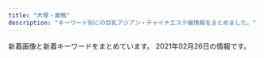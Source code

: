 ```yaml
---
title: "大塚・巣鴨"
description: "キーワード別にの巨乳アジアン・チャイナエステ嬢情報をまとめました。"
---
```


新着画像と新着キーワードをまとめています。
2021年02月26日の情報です。

<DmmAffiliateIns />
<KeywordTable
  shops={
    [
    {
        "station": "JR\u99d2\u8fbc\u99c5\u6771\u53e3",
        "name": "\u30de\u30b7\u30e5\u30de\u30ed",
        "url": "http://arm-es.com/",
        "keywords": {},
        "img_links": [
            "http://arm-es.com/media/sites/13/elementor/thumbs/1612941250-2-p2nc276jzst1ag5kjadb8ljz412n1kwl8w2sec9qjk.jpg",
            "http://arm-es.com/media/sites/13/elementor/thumbs/1612941234-1-p2nc1s54yg8g4orez3va4pcllv4rmf8vutn0pww1b4.jpg",
            "http://arm-es.com/media/sites/13/elementor/thumbs/1612941284-4-p2nc3352g60s96v5co6mldhnb4p4bafgpa9apqyco0.jpg",
            "http://arm-es.com/media/sites/13/elementor/thumbs/1612941250-2-p2nc276j0prrwq5q4xxvubba7e0huzxs0rb32mkypk.jpg",
            "http://arm-es.com/media/sites/13/2021/02/1612941410-5.jpg",
            "http://arm-es.com/media/sites/13/elementor/thumbs/1612941284-4-p2nc3351h2zivgvaybr7738yehmz4pgnh5hle19ku0.jpg",
            "http://arm-es.com/media/sites/13/elementor/thumbs/1612941234-1-p2nc1s53zd76qyrkkrfuqf3wp82mfua2movbe779h4.jpg",
            "http://arm-es.com/media/sites/13/2021/02/1613544003-c19.jpg",
            "http://arm-es.com/media/sites/13/elementor/thumbs/1612941267-3-p2nc2n5s8wdne3iijmujipa4axtqhup7qyec8bx9rs.jpg",
            "http://arm-es.com/media/sites/13/2021/02/r2-1.jpg",
            "http://arm-es.com/media/sites/13/2021/02/1612779404-flash.jpg",
            "http://arm-es.com/media/sites/13/elementor/thumbs/1612941358-6-p2nc50p3itmqqm29o5tlblp2d044yb4sepriwieg1k.jpg",
            "http://arm-es.com/media/sites/13/2021/02/1613538765-F562FBE7-D9D5-4A85-97B7-94AF100F9870-225x300.jpeg",
            "http://arm-es.com/media/sites/13/2021/02/1612779406-flash1.jpg",
            "http://arm-es.com/media/sites/13/elementor/thumbs/1612941358-6-p2nc50p4hwo04c242i90pvxr9n6a4w3lmuj88837vk.jpg",
            "http://arm-es.com/media/sites/13/elementor/thumbs/1613538765-F562FBE7-D9D5-4A85-97B7-94AF100F9870-p2zdfc5no7l6u0mpugrrh7estz1rfzcbvcszv6b2cg.jpeg",
            "http://arm-es.com/media/sites/13/elementor/thumbs/1612941410-5-p2nc6dkpe7hnic39qqy6x9d191f82kitxforuwdz20.jpg",
            "http://arm-es.com/media/sites/13/2021/02/r1-1.jpg",
            "http://arm-es.com/media/sites/13/elementor/thumbs/1612941267-3-p2nc2n5t7zewrticxz9ywzit7kvvofo0z361k1m1ls.jpg",
            "http://arm-es.com/media/sites/13/2021/02/1612776477-top.jpg"
        ]
    },
    {
        "img_links": [
            "http://iyasi.relaxnabi.com/css/staff/staff33-d.jpg",
            "http://iyasi.relaxnabi.com/css/staff/staff016-a.jpg",
            "http://iyasi.relaxnabi.com/css/staff/staff26-b.jpg",
            "http://iyasi.relaxnabi.com/css/staff/staff33-b.jpg",
            "http://iyasi.relaxnabi.com/css/staff/staff019-a.jpg",
            "http://iyasi.relaxnabi.com/css/staff/staff49.jpg",
            "http://iyasi.relaxnabi.com/css/staff/staff47.jpg",
            "http://iyasi.relaxnabi.com/css/staff/staff33-c.jpg",
            "http://iyasi.relaxnabi.com/css/staff/staff33-e.jpg",
            "http://iyasi.relaxnabi.com/css/staff/staff24-b.jpg",
            "http://iyasi.relaxnabi.com/css/staff/staff49-a.jpg",
            "http://iyasi.relaxnabi.com/css/staff/staff39-a.jpg",
            "http://iyasi.relaxnabi.com/css/staff/staff45-a.jpg",
            "http://iyasi.relaxnabi.com/css/top04-left.jpg",
            "http://iyasi.relaxnabi.com/css/staff/staff47-a.jpg",
            "http://iyasi.relaxnabi.com/css/staff/staff53-a.jpg",
            "http://iyasi.relaxnabi.com/css/staff/staff29-c.jpg",
            "http://iyasi.relaxnabi.com/css/staff/staff006-a.jpg",
            "http://iyasi.relaxnabi.com/css/staff/staff44.jpg",
            "http://iyasi.relaxnabi.com/css/staff/naiyo02.jpg",
            "http://iyasi.relaxnabi.com/css/staff/staff007-b.jpg",
            "http://iyasi.relaxnabi.com/css/staff/staff46-a.jpg",
            "http://iyasi.relaxnabi.com/css/staff/staff44-a.jpg",
            "http://iyasi.relaxnabi.com/css/staff/staff52-a.jpg",
            "http://iyasi.relaxnabi.com/css/staff/staff37-a.jpg",
            "http://iyasi.relaxnabi.com/css/staff/staff29-a.jpg",
            "http://iyasi.relaxnabi.com/css/staff/staff0002-b.jpg",
            "http://iyasi.relaxnabi.com/css/staff/staff29-b.jpg",
            "http://iyasi.relaxnabi.com/css/top0004-right.jpg",
            "http://iyasi.relaxnabi.com/css/staff/staff51.jpg",
            "http://iyasi.relaxnabi.com/css/staff/staff46.jpg",
            "http://iyasi.relaxnabi.com/css/staff/staff006.jpg",
            "http://iyasi.relaxnabi.com/css/staff/staff0002.jpg",
            "http://iyasi.relaxnabi.com/css/staff/staff016.jpg",
            "http://iyasi.relaxnabi.com/css/staff/staff37.jpg",
            "http://iyasi.relaxnabi.com/css/staff/staff37-b.jpg",
            "http://iyasi.relaxnabi.com/css/staff/staff28-a.jpg",
            "http://iyasi.relaxnabi.com/css/top01.jpg",
            "http://iyasi.relaxnabi.com/css/staff/staff24.jpg",
            "http://iyasi.relaxnabi.com/css/staff/staff018-a.jpg",
            "http://iyasi.relaxnabi.com/css/nav/nav-002.png",
            "http://iyasi.relaxnabi.com/css/staff/staff45.jpg",
            "http://iyasi.relaxnabi.com/css/tel09.png",
            "http://iyasi.relaxnabi.com/css/nav/nav-006.png",
            "http://iyasi.relaxnabi.com/css/staff/staff39.jpg",
            "http://iyasi.relaxnabi.com/css/staff/staff26.jpg",
            "http://iyasi.relaxnabi.com/css/staff/staff019.jpg",
            "http://iyasi.relaxnabi.com/css/staff/staff41-a.jpg",
            "http://iyasi.relaxnabi.com/css/staff/staff52.jpg",
            "http://iyasi.relaxnabi.com/css/nav/nav-001.png",
            "http://iyasi.relaxnabi.com/css/staff/naiyo01.jpg",
            "http://iyasi.relaxnabi.com/css/staff/staff007-a.jpg",
            "http://iyasi.relaxnabi.com/css/staff/staff29.jpg",
            "http://iyasi.relaxnabi.com/css/staff/staff33.jpg",
            "http://iyasi.relaxnabi.com/css/staff/staff40-a.jpg",
            "http://iyasi.relaxnabi.com/css/top03.jpg",
            "http://iyasi.relaxnabi.com/css/staff/staff018.jpg",
            "http://iyasi.relaxnabi.com/css/staff/staff0002-a.jpg",
            "http://iyasi.relaxnabi.com/css/staff/staff38.jpg",
            "http://iyasi.relaxnabi.com/css/staff/staff007.jpg",
            "http://iyasi.relaxnabi.com/css/nav/nav-005.png",
            "http://iyasi.relaxnabi.com/css/c-00001.jpg",
            "http://iyasi.relaxnabi.com/css/staff/staff41.jpg",
            "http://iyasi.relaxnabi.com/css/staff/staff24-a.jpg",
            "http://iyasi.relaxnabi.com/css/staff/staff53.jpg",
            "http://iyasi.relaxnabi.com/css/staff/staff40.jpg",
            "http://iyasi.relaxnabi.com/css/staff/staff38-a.jpg",
            "http://iyasi.relaxnabi.com/css/nav/nav-004.png",
            "http://iyasi.relaxnabi.com/css/staff/staff33-a.jpg",
            "http://iyasi.relaxnabi.com/css/recurit07.jpg",
            "http://iyasi.relaxnabi.com/css/staff/staff39-b.jpg",
            "http://iyasi.relaxnabi.com/css/nav/nav-003.png",
            "http://iyasi.relaxnabi.com/css/staff/staff26-a.jpg",
            "http://iyasi.relaxnabi.com/css/staff/staff28.jpg"
        ],
        "url": "http://iyasi.relaxnabi.com/",
        "station": "JR\u5927\u585a\u99c5\u5357\u53e3",
        "name": "\u7652\u3057\u306e\u5fc3",
        "keywords": {
            "E": 4,
            "89": 1,
            "C": 4,
            "D": 9,
            "F": 1,
            "G": 1,
            "90": 1,
            "92": 1,
            "88": 1
        }
    },
    {
        "url": "https://sakura.aoaoeo.com/",
        "name": "SAKURA \u30ea\u30e9\u30af\u30bc\u30fc\u30b7\u30e7\u30f3",
        "img_links": [],
        "keywords": {},
        "station": "JR\u5927\u585a\u99c5\u5317\u53e3"
    },
    {
        "img_links": [
            "https://townnet.ne.jp/myondon/top/img/net1.jpg",
            "https://townnet.ne.jp/myondon/top/system/img/net.jpg",
            "https://townnet.ne.jp/myondon/top/view/img/s_09.jpg",
            "https://townnet.ne.jp/myondon/top/view/img/v_07.jpg",
            "https://townnet.ne.jp/myondon/top/view/img/s_02.jpg",
            "https://townnet.ne.jp/myondon/top/access/img/kanban.jpg",
            "https://townnet.ne.jp/myondon/top/staff/img/jun2.jpg",
            "https://townnet.ne.jp/myondon/top/staff/img/kaori_1.jpg",
            "https://townnet.ne.jp/myondon/top/view/img/s_05.jpg",
            "https://townnet.ne.jp/myondon/top/view/img/v_05.jpg",
            "https://townnet.ne.jp/myondon/top/view/img/s_07.jpg",
            "https://townnet.ne.jp/myondon/top/img/information.jpg",
            "https://townnet.ne.jp/myondon/top/view/img/v_08.jpg",
            "https://townnet.ne.jp/myondon/top/view/img/s_01.jpg",
            "https://townnet.ne.jp/myondon/top/view/img/s_08.jpg",
            "https://townnet.ne.jp/myondon/top/view/img/v_01.jpg",
            "https://townnet.ne.jp/myondon/top/staff/img/kaori.jpg",
            "https://townnet.ne.jp/myondon/top/view/img/s_04.jpg",
            "https://townnet.ne.jp/myondon/img/img_02.jpg",
            "https://townnet.ne.jp/myondon/top/view/img/s_06.jpg",
            "https://townnet.ne.jp/myondon/top/view/img/s_03.jpg",
            "https://townnet.ne.jp/myondon/top/view/img/s_12.jpg",
            "https://townnet.ne.jp/myondon/top/view/img/s_10.jpg",
            "https://townnet.ne.jp/myondon/top/view/img/v_02.jpg",
            "https://townnet.ne.jp/myondon/top/view/img/v_04.jpg",
            "https://townnet.ne.jp/myondon/top/staff/img/mari.jpg",
            "https://townnet.ne.jp/myondon/top/staff/img/hal.jpg",
            "https://townnet.ne.jp/myondon/top/view/img/v_06.jpg",
            "https://townnet.ne.jp/myondon/top/view/img/v_03.jpg",
            "https://townnet.ne.jp/myondon/top/view/img/s_11.jpg",
            "https://townnet.ne.jp/myondon/top/system/img/price.jpg",
            "https://townnet.ne.jp/myondon/top/staff/img/aya.jpg",
            "https://townnet.ne.jp/myondon/top/staff/img/g_6576.jpg",
            "https://townnet.ne.jp/myondon/top/staff/img/bb.jpg"
        ],
        "name": "\u660e\u6d1e",
        "keywords": {},
        "station": "JR\u5927\u585a\u99c5\u5317\u53e3",
        "url": "https://townnet.ne.jp/myondon/"
    },
    {
        "img_links": [
            "http://www.relax-luck.work/images/sm.jpg",
            "http://www.relax-luck.work/img/siori1.jpg",
            "http://www.relax-luck.work/images/sys.png",
            "http://www.relax-luck.work/sp/staff/siori.jpg",
            "http://www.relax-luck.work/sp/images/ac1.jpg",
            "http://www.relax-luck.work/images/ta.jpg",
            "http://www.relax-luck.work/images/interior_t.jpg",
            "http://www.relax-luck.work/images/4.jpg",
            "http://www.relax-luck.work/sp/images/head.jpg",
            "http://www.relax-luck.work/img/siori2.jpg",
            "http://www.relax-luck.work/sp/images/rec2.jpg",
            "http://www.relax-luck.work/sp/menu/top.jpg",
            "http://www.relax-luck.work/images/3.jpg",
            "http://www.relax-luck.work/images/ac1.jpg",
            "http://www.relax-luck.work/sp/staff/miho.jpg",
            "http://www.relax-luck.work/sp/images/ta.png",
            "http://www.relax-luck.work/img/erika1.jpg",
            "http://www.relax-luck.work/images/int2.png",
            "http://www.relax-luck.work/sp/img/sizuka1.jpg",
            "http://www.relax-luck.work/images/rec2.jpg",
            "http://www.relax-luck.work/images/1.jpg",
            "http://www.relax-luck.work/sp/images/news.jpg",
            "http://www.relax-luck.work/images/int1.png",
            "http://www.relax-luck.work/sp/menu/staff.jpg",
            "http://www.relax-luck.work/sp/staff/sizuka.jpg",
            "http://www.relax-luck.work/sp/img/miho2.jpg",
            "http://www.relax-luck.work/sp/img/erika2.jpg",
            "http://www.relax-luck.work/img/miho2.jpg",
            "http://www.relax-luck.work/sp/images/footer.jpg",
            "http://www.relax-luck.work/sp/img/miho1.jpg",
            "http://www.relax-luck.work/images/tr.jpg",
            "http://www.relax-luck.work/sp/img/siori1.jpg",
            "http://www.relax-luck.work/sp/images/int1.png",
            "http://www.relax-luck.work/sp/images/ac1.png",
            "http://www.relax-luck.work/sp/img/erika1.jpg",
            "http://www.relax-luck.work/sp/img/siori2.jpg",
            "http://www.relax-luck.work/sp/img/sizuka2.jpg",
            "http://www.relax-luck.work/sp/images/tel.png",
            "http://www.relax-luck.work/sp/images/rec1.jpg",
            "http://www.relax-luck.work/img/sizuka2.jpg",
            "http://www.relax-luck.work/sp/images/sys.png",
            "http://www.relax-luck.work/images/rec1.jpg",
            "http://www.relax-luck.work/sp/images/int2.png",
            "http://www.relax-luck.work/sp/staff/erika.jpg",
            "http://www.relax-luck.work/img/sizuka1.jpg",
            "http://www.relax-luck.work/images/head.jpg",
            "http://www.relax-luck.work/img/miho1.jpg",
            "http://www.relax-luck.work/sp/images/staff_t.jpg",
            "http://www.relax-luck.work/sp/images/interior_t.jpg",
            "http://www.relax-luck.work/img/erika2.jpg",
            "http://www.relax-luck.work/images/news_t.jpg",
            "http://www.relax-luck.work/images/2.jpg",
            "http://www.relax-luck.work/images/staff_t.jpg"
        ],
        "station": "JR\u5de3\u9d28\u99c5\u6b63\u9762\u53e3",
        "name": "Relax Luck",
        "url": "http://www.relax-luck.work/",
        "keywords": {}
    },
    {
        "name": "\u604b",
        "url": "https://koi-relax.tokyo/",
        "img_links": [],
        "station": "JR\u5de3\u9d28\u99c5",
        "keywords": {}
    },
    {
        "img_links": [
            "http://relaxation.ebb.jp/dozdLZQPkhPUwC2.png",
            "http://relaxation.ebb.jp/2/uploadimg/1614080603.jpg",
            "http://relaxation.ebb.jp/2/uploadimg/1614080688.jpg",
            "https://\u7652\u6240.pwchp.com/images/vis_theptframe.png",
            "http://relaxation.ebb.jp/2/uploadimg/1614080543.jpg",
            "http://relaxation.ebb.jp/2/uploadimg/1614080675.jpg",
            "http://relaxation.ebb.jp/2/uploadimg/1614080617.jpg",
            "http://relaxation.ebb.jp/int3.jpg",
            "http://relaxation.ebb.jp/int2.jpg",
            "http://relaxation.ebb.jp/2/uploadimg/1614080297.jpg",
            "http://relaxation.ebb.jp/int1.jpg",
            "http://relaxation.ebb.jp/2/uploadimg/1614080670.jpg",
            "http://relaxation.ebb.jp/2/uploadimg/1614080739.jpg",
            "http://relaxation.ebb.jp/2/uploadimg/1614080748.jpg",
            "http://relaxation.ebb.jp/2/uploadimg/1614080305.jpg",
            "http://relaxation.ebb.jp/2/uploadimg/1614080587.jpg",
            "http://relaxation.ebb.jp/vis_theptframe.png",
            "http://relaxation.ebb.jp/2/uploadimg/1614080597.jpg",
            "http://relaxation.ebb.jp/2/uploadimg/1614080268.jpg"
        ],
        "keywords": {
            "86": 24,
            "83": 12,
            "D": 24,
            "C": 12
        },
        "station": "JR\u99d2\u8fbc\u99c5\u5317\u53e3",
        "name": "\u7652\u51e6\uff5e\u30e6\u30c9\u30b3\u30ed\uff5e",
        "url": "http://relaxation.ebb.jp/"
    },
    {
        "name": "\u51db\u82b1 \u308a\u3093\u304b",
        "station": "JR\u5927\u585a\u99c5\u5357\u53e3",
        "img_links": [],
        "keywords": {},
        "url": "http://rin-este.info/"
    },
    {
        "img_links": [
            "http://iyashinomori.oks.bz/images/mobile.jpg",
            "http://iyashinomori.oks.bz/images/s_staff.png",
            "http://iyashinomori.oks.bz/photos/sites/72/2020/10/2020101903342723.jpg",
            "http://iyashinomori.oks.bz/images/bj2.jpg",
            "http://iyashinomori.oks.bz/images/room2.jpg",
            "http://iyashinomori.oks.bz/images/s_news.jpg",
            "http://iyashinomori.oks.bz/images/room3.jpg",
            "http://iyashinomori.oks.bz/images/bj3.jpg",
            "http://iyashinomori.oks.bz/photos/sites/72/2020/10/2020101903203761.jpg",
            "http://iyashinomori.oks.bz/photos/sites/72/2020/10/2020101903314748.jpg",
            "http://iyashinomori.oks.bz/images/room1.jpg",
            "http://iyashinomori.oks.bz/photos/sites/72/2020/10/2020101903314625.jpg",
            "http://iyashinomori.oks.bz/photos/sites/72/2020/10/2020101903314523.jpg",
            "http://iyashinomori.oks.bz/images/room4.jpg",
            "http://iyashinomori.oks.bz/images/top.jpg"
        ],
        "url": "http://iyashinomori.oks.bz/",
        "station": "JR\u99d2\u8fbc\u99c5\u5357\u53e3",
        "keywords": {},
        "name": "\u7652\u3057\u306e\u68ee"
    },
    {
        "station": "JR\u5de3\u9d28\u99c5\u5317\u53e3",
        "name": "\u30aa\u30ec\u30f3\u30b8",
        "url": "http://relax-orange.work/",
        "keywords": {
            "85": 3,
            "88": 3,
            "D": 4,
            "E": 3,
            "86": 4,
            "87": 3,
            "C": 14
        },
        "img_links": [
            "http://relax-orange.work/img/st2.jpg",
            "http://relax-orange.work/i/img/s2.jpg",
            "http://relax-orange.work/img/s2.jpg",
            "http://relax-orange.work/i/img/r1.jpg",
            "http://relax-orange.work/i/img/kanban.jpg",
            "http://relax-orange.work/img/m5.png",
            "http://relax-orange.work/img/m2.png",
            "http://relax-orange.work/img/st1.jpg",
            "http://relax-orange.work/img/st5.jpg",
            "http://relax-orange.work/img/m30.png",
            "http://relax-orange.work/img/nos.jpg",
            "http://relax-orange.work/img/st3.jpg",
            "http://relax-orange.work/i/img/s3.jpg",
            "http://relax-orange.work/img/m3.png",
            "http://relax-orange.work/img/m6.png",
            "http://relax-orange.work/i/img/r3.jpg",
            "http://relax-orange.work/img/s3.jpg",
            "http://relax-orange.work/i/img/r2.jpg",
            "http://relax-orange.work/img/m4.png",
            "http://relax-orange.work/img/sta1.jpg",
            "http://relax-orange.work/img/m60.png",
            "http://relax-orange.work/img/kanban.jpg",
            "http://relax-orange.work/img/s1.jpg",
            "http://relax-orange.work/i/img/s5.jpg",
            "http://relax-orange.work/i/img/acc.jpg",
            "http://relax-orange.work/img/m50.png",
            "http://relax-orange.work/img/sta5.jpg",
            "http://relax-orange.work/i/img/s1.jpg",
            "http://relax-orange.work/img/m20.png",
            "http://relax-orange.work/img/m1.png",
            "http://relax-orange.work/img/s5.jpg",
            "http://relax-orange.work/img/mobile-botton-0.png",
            "http://relax-orange.work/img/m40.png",
            "http://relax-orange.work/img/sta2.jpg",
            "http://relax-orange.work/img/sta3.jpg",
            "http://relax-orange.work/i/img/r4.jpg",
            "http://relax-orange.work/i/img/sta5.jpg"
        ]
    },
    {
        "keywords": {
            "88": 6,
            "D": 8,
            "89": 2
        },
        "station": "JR\u99d2\u8fbc\u99c5\u5357\u53e3",
        "url": "http://www.ko-story.com/",
        "img_links": [
            "http://www.ko-story.com/css/nav/nav-001.jpg",
            "http://www.ko-story.com/css/staff/staff-0013-b.jpg",
            "http://www.ko-story.com/css/staff/staff-010-a.jpg",
            "http://www.ko-story.com/css/osusume-013.jpg",
            "http://www.ko-story.com/css/nav/nav-003.jpg",
            "http://www.ko-story.com/css/top01-left01.png",
            "http://www.ko-story.com/css/staff/staff-012-b.jpg",
            "http://www.ko-story.com/css/staff/staff-0014-a.jpg",
            "http://www.ko-story.com/css/main-staff01.jpg",
            "http://www.ko-story.com/css/staff/staff-012-a.jpg",
            "http://www.ko-story.com/css/nav/nav-002.jpg",
            "http://www.ko-story.com/css/osusume-011.jpg",
            "http://www.ko-story.com/css/nav/nav-006.jpg",
            "http://www.ko-story.com/css/nav/nav-004.jpg",
            "http://www.ko-story.com/css/tel01.png",
            "http://www.ko-story.com/css/staff/staff-0013-a.jpg",
            "http://www.ko-story.com/css/main-staff03.jpg",
            "http://www.ko-story.com/css/osusume-00014a.jpg",
            "http://www.ko-story.com/css/head-change.jpg",
            "http://www.ko-story.com/css/nav/nav-005.jpg",
            "http://www.ko-story.com/css/top01-left03.jpg",
            "http://www.ko-story.com/css/nav/nav-007.jpg",
            "http://www.ko-story.com/css/top01-left02.jpg",
            "http://www.ko-story.com/css/main-girl02.png",
            "http://www.ko-story.com/css/staff/staff-010-b.jpg",
            "http://www.ko-story.com/css/staff/staff-0014-b.jpg"
        ],
        "name": "\u30b9\u30c8\u30fc\u30ea\u30fc"
    },
    {
        "img_links": [],
        "name": "\u3046\u3055\u304e",
        "station": "JR\u99d2\u8fbc\u99c5\u5317\u53e3",
        "keywords": {},
        "url": "http://koukou.ests.co/"
    },
    {
        "name": "RelaCute no.1\u30fb\u30ea\u30e9\u30ad\u30e5\u30fc\u30c8 no.1",
        "url": "http://mermaid.tyo.ac/",
        "keywords": {
            "E": 6,
            "86": 24,
            "87": 6,
            "85": 18,
            "D": 42,
            "83": 6,
            "C": 30
        },
        "img_links": [
            "http://mermaid.tyo.ac/images/themes/blue/line.png",
            "http://mermaid.tyo.ac/photos/sites/9/2020/07/2020070504013573.jpg",
            "http://mermaid.tyo.ac/photos/sites/9/2020/07/2020070504013325.jpg",
            "http://mermaid.tyo.ac/images/themes/blue/s_pickup.png",
            "http://mermaid.tyo.ac/images/themes/blue/s_news.png",
            "http://mermaid.tyo.ac/images/themes/blue/s_staff.png",
            "http://mermaid.tyo.ac/images/themes/blue/s_ranking.png",
            "http://mermaid.tyo.ac/images/room2.jpg",
            "http://mermaid.tyo.ac/photos/sites/9/2020/07/2020070504012584.jpg",
            "http://mermaid.tyo.ac/photos/sites/9/2020/07/2020070504012720.jpg",
            "http://mermaid.tyo.ac/photos/sites/9/2021/01/2021010607375590.jpg",
            "http://mermaid.tyo.ac/photos/sites/9/2021/01/2021010607193226.jpg",
            "http://mermaid.tyo.ac/photos/sites/9/2021/01/2021010607374728.jpg",
            "http://mermaid.tyo.ac/photos/sites/9/2020/07/2020070504013841.jpg",
            "http://mermaid.tyo.ac/photos/sites/9/2021/01/2021010607193228.jpg",
            "http://mermaid.tyo.ac/images/themes/blue/s_newface.png",
            "http://mermaid.tyo.ac/photos/sites/9/2020/07/2020070504013943.jpg",
            "http://mermaid.tyo.ac/photos/sites/9/2021/01/202101060719336.jpg",
            "http://mermaid.tyo.ac/images/themes/blue/r3.jpg",
            "http://mermaid.tyo.ac/photos/sites/9/2020/07/2020070504013427.jpg",
            "http://mermaid.tyo.ac/photos/sites/9/2021/01/2021010607374113.jpg",
            "http://mermaid.tyo.ac/images/room1.jpg",
            "http://mermaid.tyo.ac/photos/sites/9/2020/07/2020070504014544.jpg",
            "http://mermaid.tyo.ac/photos/sites/9/2020/07/2020070504013113.jpg",
            "http://mermaid.tyo.ac/photos/sites/9/2020/07/202007050401371.jpg",
            "http://mermaid.tyo.ac/images/themes/blue/mobile.jpg",
            "http://mermaid.tyo.ac/photos/sites/9/2021/01/2021010607373428.jpg",
            "http://mermaid.tyo.ac/photos/sites/9/2020/07/2020070504014471.jpg",
            "http://mermaid.tyo.ac/photos/sites/9/2020/07/2020070504013051.jpg",
            "http://mermaid.tyo.ac/images/room4.jpg",
            "http://mermaid.tyo.ac/photos/sites/9/2020/07/2020070504014629.jpg",
            "http://mermaid.tyo.ac/photos/sites/9/2020/07/2020070504014156.jpg",
            "http://mermaid.tyo.ac/images/themes/blue/s_zysx.png",
            "http://mermaid.tyo.ac/photos/sites/9/2020/07/2020070504012859.jpg",
            "http://mermaid.tyo.ac/photos/sites/9/2021/01/2021010607193192.jpg",
            "http://mermaid.tyo.ac/photos/sites/9/2021/01/2021010607193459.jpg",
            "http://mermaid.tyo.ac/photos/sites/9/2020/07/202007050401424.jpg",
            "http://mermaid.tyo.ac/images/themes/blue/no1.png",
            "http://mermaid.tyo.ac/images/themes/blue/no2.png",
            "http://mermaid.tyo.ac/images/room3.jpg",
            "http://mermaid.tyo.ac/images/themes/blue/s_link.png"
        ],
        "station": "\u897f\u5de3\u9d28\u99c5A3\u53e3"
    },
    {
        "img_links": [],
        "name": "\u3066\u3082\u307f\u3084",
        "keywords": {},
        "url": "http://ko-relax.info/",
        "station": "JR\u99d2\u8fbc\u99c5\u6771\u53e3"
    },
    {
        "name": "\u99a8-\u304b\u304a\u308a-",
        "station": "JR\u5927\u585a\u99c5\u5317\u53e3",
        "img_links": [],
        "url": "http://rinpa-awa.info/",
        "keywords": {}
    }
]
}
/>
<DmmAffiliateScript />
